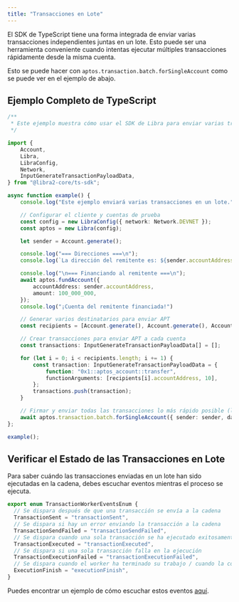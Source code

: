 ```yaml
---
title: "Transacciones en Lote"
---
```


El SDK de TypeScript tiene una forma integrada de enviar varias transacciones independientes juntas en un lote. Esto puede ser una herramienta conveniente cuando intentas ejecutar múltiples transacciones rápidamente desde la misma cuenta.

Esto se puede hacer con `aptos.transaction.batch.forSingleAccount` como se puede ver en el ejemplo de abajo.

## Ejemplo Completo de TypeScript

```typescript filename="batch.ts"
/**
 * Este ejemplo muestra cómo usar el SDK de Libra para enviar varias transacciones en un lote.
 */

import {
    Account,
    Libra,
    LibraConfig,
    Network,
    InputGenerateTransactionPayloadData,
} from "@libra2-core/ts-sdk";

async function example() {
    console.log("Este ejemplo enviará varias transacciones en un lote.");

    // Configurar el cliente y cuentas de prueba
    const config = new LibraConfig({ network: Network.DEVNET });
    const aptos = new Libra(config);

    let sender = Account.generate();

    console.log("=== Direcciones ===\n");
    console.log(`La dirección del remitente es: ${sender.accountAddress}`);

    console.log("\n=== Financiando al remitente ===\n");
    await aptos.fundAccount({
        accountAddress: sender.accountAddress,
        amount: 100_000_000,
    });
    console.log("¡Cuenta del remitente financiada!")

    // Generar varios destinatarios para enviar APT
    const recipients = [Account.generate(), Account.generate(), Account.generate()];

    // Crear transacciones para enviar APT a cada cuenta
    const transactions: InputGenerateTransactionPayloadData[] = [];

    for (let i = 0; i < recipients.length; i += 1) {
        const transaction: InputGenerateTransactionPayloadData = {
            function: "0x1::aptos_account::transfer",
            functionArguments: [recipients[i].accountAddress, 10],
        };
        transactions.push(transaction);
    }

    // Firmar y enviar todas las transacciones lo más rápido posible (lanza error si hay algún problema)
    await aptos.transaction.batch.forSingleAccount({ sender: sender, data: transactions });
};

example();
```

## Verificar el Estado de las Transacciones en Lote

Para saber cuándo las transacciones enviadas en un lote han sido ejecutadas en la cadena, debes escuchar eventos mientras el proceso se ejecuta.

```typescript filename="transaction-worker-events.ts"
export enum TransactionWorkerEventsEnum {
  // Se dispara después de que una transacción se envía a la cadena
  TransactionSent = "transactionSent",
  // Se dispara si hay un error enviando la transacción a la cadena
  TransactionSendFailed = "transactionSendFailed",
  // Se dispara cuando una sola transacción se ha ejecutado exitosamente
  TransactionExecuted = "transactionExecuted",
  // Se dispara si una sola transacción falla en la ejecución
  TransactionExecutionFailed = "transactionExecutionFailed",
  // Se dispara cuando el worker ha terminado su trabajo / cuando la cola ha sido vaciada
  ExecutionFinish = "executionFinish",
}
```

Puedes encontrar un ejemplo de cómo escuchar estos eventos [aquí](https://github.com/libra2org/aptos-ts-sdk/blob/main/examples/typescript/batch_funds.ts#L108).
